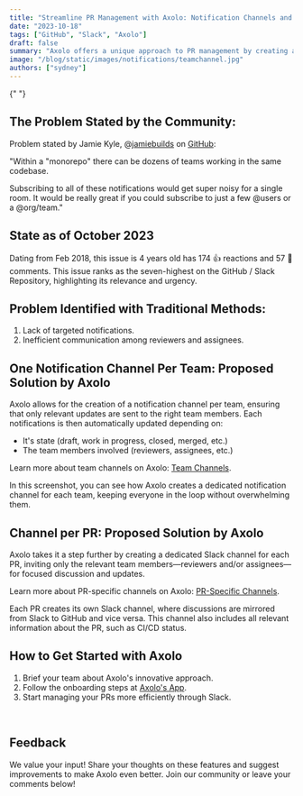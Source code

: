 ```yaml
---
title: "Streamline PR Management with Axolo: Notification Channels and PR-Specific Channels"
date: "2023-10-18"
tags: ["GitHub", "Slack", "Axolo"]
draft: false
summary: "Axolo offers a unique approach to PR management by creating a notification channel per team and a dedicated Slack channel for each PR, inviting only the relevant team members."
image: "/blog/static/images/notifications/teamchannel.jpg"
authors: ["sydney"]
---
```


<TOCInline toc={props.toc} toHeading={2} asDisclosure />

<ImageContainer
  alt="Axolo Team Channels "
  src="/blog/static/images/notifications/teamchannel.jpg"
  classNameDiv="mx-10 lg:mx-20"
  classNameImage=""
  width={3174}
  height={1680}
/>{" "}

## The Problem Stated by the Community:

Problem stated by Jamie Kyle, @[jamiebuilds](https://github.com/jamiebuilds) on [GitHub](https://github.com/integrations/slack/issues/390):

"Within a "monorepo" there can be dozens of teams working in the same codebase.

Subscribing to all of these notifications would get super noisy for a single room. It would be really great if you could subscribe to just a few @users or a @org/team."

## State as of October 2023

Dating from Feb 2018, this issue is 4 years old has 174 👍 reactions and 57 💬 comments. This issue ranks as the seven-highest on the GitHub / Slack Repository, highlighting its relevance and urgency.

## Problem Identified with Traditional Methods:

1. Lack of targeted notifications.
2. Inefficient communication among reviewers and assignees.

## One Notification Channel Per Team: Proposed Solution by Axolo

Axolo allows for the creation of a notification channel per team, ensuring that only relevant updates are sent to the right team members.
Each notifications is then automatically updated depending on:

- It's state (draft, work in progress, closed, merged, etc.)
- The team members involved (reviewers, assignees, etc.)

Learn more about team channels on Axolo: [Team Channels](https://axolo.co/features/slack-github-gitlab-team-channels).

<ImageContainer
  alt="teamchannelnotif"
  src="/blog/static/images/notifications/teamchannelnotif.jpg"
  classNameDiv="mx-10 lg:mx-20"
  classNameImage=""
  width={1362}
  height={1272}
/>
<SubImageText classNameDiv="" classNameText="lg:w-80 ">
  In this screenshot, you can see how Axolo creates a dedicated notification channel for each team,
  keeping everyone in the loop without overwhelming them.
</SubImageText>

## Channel per PR: Proposed Solution by Axolo

Axolo takes it a step further by creating a dedicated Slack channel for each PR, inviting only the relevant team members—reviewers and/or assignees—for focused discussion and updates.

Learn more about PR-specific channels on Axolo: [PR-Specific Channels](https://axolo.co/features/slack-github-gitlab-team-channels).

<ImageContainer
  alt="1 channel 1 pr"
  src="/blog/static/images/notifications/1 channel 1 pr.jpg"
  classNameDiv="mx-10 lg:mx-20"
  classNameImage=""
  width={1227}
  height={1278}
/>
<SubImageText classNameDiv="" classNameText="lg:w-80 ">
  Each PR creates its own Slack channel, where discussions are mirrored from Slack to GitHub and
  vice versa. This channel also includes all relevant information about the PR, such as CI/CD
  status.
</SubImageText>

## How to Get Started with Axolo

1. Brief your team about Axolo's innovative approach.
2. Follow the onboarding steps at [Axolo's App](https://app.axolo.co).
3. Start managing your PRs more efficiently through Slack.

<CTABanner type="try" />
<br />
<UserReview />

## Feedback

We value your input! Share your thoughts on these features and suggest improvements to make Axolo even better. Join our community or leave your comments below!
